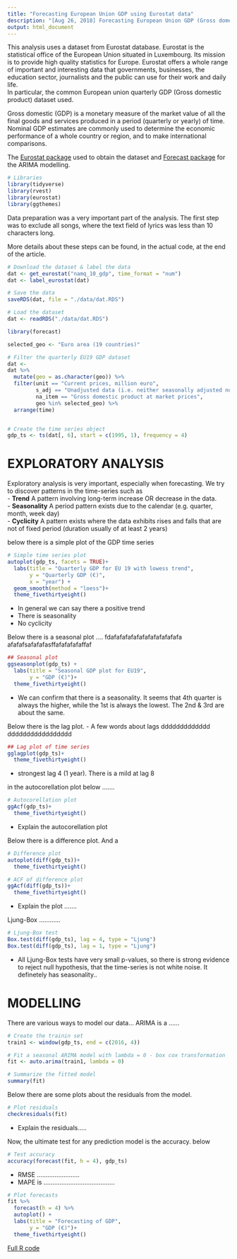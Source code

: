 ```yaml
---
title: "Forecasting European Union GDP using Eurostat data"
description: "[Aug 26, 2018] Forecasting European Union GDP (Gross domestic product) using Eurostat data & ARIMA modelling"
output: html_document
---
```



This analysis uses a dataset from Eurostat database. Eurostat is the statistical
office of the European Union situated in Luxembourg. Its mission is to provide 
high quality statistics for Europe. Eurostat offers a whole range of important 
and interesting data that governments, businesses, the education sector, 
journalists and the public can use for their work and daily life.  
In particular, the common European union quarterly GDP (Gross domestic product) 
dataset used.  

Gross domestic (GDP) is a monetary measure of the market value of all the final
goods and services produced in a period (quarterly or yearly) of time. Nominal 
GDP estimates are commonly used to determine the economic performance of a whole
country or region, and to make international comparisons. 

The [Eurostat package](https://cran.r-project.org/web/packages/eurostat/index.html) 
used to obtain the dataset and [Forecast package](https://cran.r-project.org/web/packages/forecast/index.html) 
for the ARIMA modelling. 


```r

# Libraries
library(tidyverse)
library(rvest)
library(eurostat)
library(ggthemes)


```



Data preparation was a very important part of the analysis. The first 
step was to exclude all songs, where the text field of lyrics was less than 10 
characters long.  

More details about these steps can be found, in the actual code, at the end of 
the article.


```r

# Download the dataset & label the data
dat <- get_eurostat("namq_10_gdp", time_format = "num")
dat <- label_eurostat(dat)

# Save the data
saveRDS(dat, file = "./data/dat.RDS")
```


```r

# Load the dataset
dat <- readRDS("./data/dat.RDS")

library(forecast)

selected_geo <- "Euro area (19 countries)"

# Filter the quarterly EU19 GDP dataset
dat <- 
dat %>% 
  mutate(geo = as.character(geo)) %>% 
  filter(unit == "Current prices, million euro",
         s_adj == "Unadjusted data (i.e. neither seasonally adjusted nor calendar adjusted data)",
         na_item == "Gross domestic product at market prices",
         geo %in% selected_geo) %>% 
  arrange(time)


# Create the time series object
gdp_ts <- ts(dat[, 6], start = c(1995, 1), frequency = 4)

```


# EXPLORATORY ANALYSIS

Exploratory analysis is very important, especially when forecasting. We try to 
discover patterns in the time-series such as  
- **Trend** A pattern involving long-term increase OR decrease in the data.  
- **Seasonality**  A period pattern exists due to the calendar (e.g. quarter,
month, week day)  
- **Cyclicity** A pattern exists where the data exhibits rises and falls that 
are not of fixed period (duration usually of at least 2 years)

below there is a simple plot of the GDP time series

```r

# Simple time series plot
autoplot(gdp_ts, facets = TRUE)+
  labs(title = "Quarterly GDP for EU 19 with lowess trend",
       y = "Quarterly GDP (€)",
       x = "year") +
  geom_smooth(method = "loess")+
  theme_fivethirtyeight()


```

* In general we can say there a positive trend
* There is seasonality 
* No cyclicity 


Below there is a seasonal plot ....
fdafafafafafafafafafafafafa
afafafsafafafasffafafafafaffaf


```r
## Seasonal plot
ggseasonplot(gdp_ts) +
  labs(title = "Seasonal GDP plot for EU19",
       y = "GDP (€)")+
  theme_fivethirtyeight()
```

* We can confirm that there is a seasonality. It seems that 4th quarter is always 
the higher, while the 1st is always the lowest. The 2nd & 3rd are about the same. 

Below there is the lag plot. 
- A few words about lags 
ddddddddddddd
ddddddddddddddddd


```r
## Lag plot of time series
gglagplot(gdp_ts)+
  theme_fivethirtyeight()
```

* strongest lag 4  (1 year). There is a mild at lag 8 

in the autocorellation plot below .......

```r
# Autocorellation plot
ggAcf(gdp_ts)+
  theme_fivethirtyeight()
```

* Explain the autocorellation plot

Below there is a difference plot. 
And a 

```r
# Difference plot
autoplot(diff(gdp_ts))+
  theme_fivethirtyeight()

# ACF of difference plot
ggAcf(diff(gdp_ts))+
  theme_fivethirtyeight()
```

* Explain the plot .......

Ljung-Box ............

```r
# Ljung-Box test
Box.test(diff(gdp_ts), lag = 4, type = "Ljung")
Box.test(diff(gdp_ts), lag = 1, type = "Ljung")

```

* All Ljung-Box tests have very small p-values, so there is strong evidence to 
reject null hypothesis, that the time-series is not white noise. It definetely 
has seasonality..


# MODELLING

There are various ways to model our data... 
ARIMA is a ...... 


```r

# Create the trainin set
train1 <- window(gdp_ts, end = c(2016, 4))

# Fit a seasonal ARIMA model with lambda = 0 - box cox transformation
fit <- auto.arima(train1, lambda = 0)

# Summarize the fitted model
summary(fit)

```

Below there are some plots about the residuals from the model. 

```r
# Plot residuals 
checkresiduals(fit)

```

* Explain the residuals.....

Now, the ultimate test for any prediction model is the accuracy. below 

```r
# Test accuracy
accuracy(forecast(fit, h = 4), gdp_ts)

```

* RMSE ........................
* MAPE is ........................................


```r

# Plot forecasts
fit %>% 
  forecast(h = 4) %>% 
  autoplot() +
  labs(title = "Forecasting of GDP",
       y = "GDP (€)")+
  theme_fivethirtyeight()

```

[Full R code](https://github.com/mantoniou/Blog/blob/master/content/post/2018-06-text-analytics-song-lyrics.Rmd)

